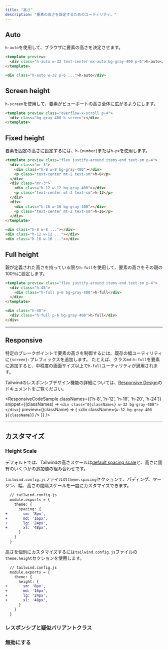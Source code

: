 ```yaml
---
title: "高さ"
description: "要素の高さを設定するためのユーティリティ。"
---
```




## Auto

`h-auto`を使用して、ブラウザに要素の高さを決定させます。

```html
<template preview>
  <div class="h-auto w-32 text-center mx-auto bg-gray-400 p-6">h-auto</div>
</template>

<div class="h-auto w-32 p-6 ...">h-auto</div>
```

## Screen height

`h-screen`を使用して、要素がビューポートの高さ全体に広がるようにします。

```html
<template preview class="overflow-x-scroll p-4">
  <div class="bg-gray-400 h-screen"></div>
</template>
```

## Fixed height

要素を固定の高さに設定するには、`h-{number}`または`h-px`を使用します。

```html
<template preview class="flex justify-around items-end text-sm p-4">
  <div class="mr-3">
    <div class="h-8 w-8 bg-gray-400"></div>
    <p class="text-center mt-2 text-sm">h-8</p>
  </div>
  <div class="mr-3">
    <div class="h-12 w-12 bg-gray-400"></div>
    <p class="text-center mt-2 text-sm">h-12</p>
  </div>
  <div>
    <div class="h-16 w-16 bg-gray-400"></div>
    <p class="text-center mt-2 text-sm">h-16</p>
  </div>
</template>

<div class="h-8 w-8 ..."></div>
<div class="h-12 w-12 ..."></div>
<div class="h-16 w-16 ..."></div>
```

## Full height

親が定義された高さを持っている限り`h-full`を使用して、要素の高さをその親の100％に設定します。

```html
<template preview class="flex justify-around items-end text-sm p-4">
  <div class="h-48">
    <div class="h-full p-6 bg-gray-400">h-full</div>
  </div>
</template>

<div class="h-48">
  <div class="h-full p-6 bg-gray-400">h-full</div>
</div>
```

---

## Responsive

特定のブレークポイントで要素の高さを制御するには、既存の幅ユーティリティに`{screen}:`プレフィックスを追加します。
たとえば、クラス`md:h-full`を要素に追加すると、中程度の画面サイズ以上で`h-full`ユーティリティが適用されます。

Tailwindのレスポンシブデザイン機能の詳細については、[Responsive Design](/docs/responsive-design)のドキュメントをご覧ください。

<ResponsiveCodeSample
  classNames={['h-8', 'h-12', 'h-16', 'h-20', 'h-24']}
  snippet={(classNames) => `
    <div class="${classNames} w-32 bg-gray-400"></div>
  `}
  preview={(className) => (
    <div className={`w-32 bg-gray-400 ${className}`} />
  )}
/>

---

## カスタマイズ

### Height Scale

デフォルトでは、Tailwindの高さスケールは[default spacing scale](/docs/customizing-spacing#default-spacing-scale)と、高さに固有のいくつかの追加値の組み合わせです。

`tailwind.config.js`ファイルの`theme.spacing`セクションで、パディング、マージン、幅、高さの間隔スケールを一度にカスタマイズできます。

```diff
  // tailwind.config.js
  module.exports = {
    theme: {
      spacing: {
+       sm: '8px',
+       md: '16px',
+       lg: '24px',
+       xl: '48px',
      }
    }
  }
```

高さを個別にカスタマイズするには`tailwind.config.js`ファイルの`theme.height`セクションを使用します。

```diff
  // tailwind.config.js
  module.exports = {
    theme: {
      height: {
+       sm: '8px',
+       md: '16px',
+       lg: '24px',
+       xl: '48px',
      }
    }
  }
```

### レスポンシブと疑似バリアントクラス

<Variants plugin="height" />

### 無効にする

<Disabling plugin="height" />

